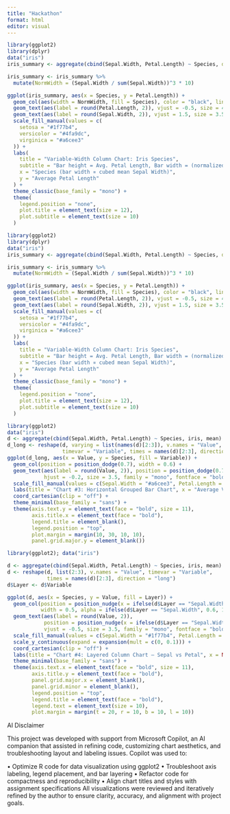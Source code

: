 ```yaml
---
title: "Hackathon"
format: html
editor: visual
---
```


```r
library(ggplot2)
library(dplyr)
data("iris")
iris_summary <- aggregate(cbind(Sepal.Width, Petal.Length) ~ Species, data = iris, FUN = mean)

iris_summary <- iris_summary %>%
  mutate(NormWidth = (Sepal.Width / sum(Sepal.Width))^3 * 10)

ggplot(iris_summary, aes(x = Species, y = Petal.Length)) +
  geom_col(aes(width = NormWidth, fill = Species), color = "black", linewidth = 0.3) +
  geom_text(aes(label = round(Petal.Length, 2)), vjust = -0.5, size = 4, family = "mono") +
  geom_text(aes(label = round(Sepal.Width, 2)), vjust = 1.5, size = 3.5, family = "mono", color = "white") +
  scale_fill_manual(values = c(
    setosa = "#1f77b4",
    versicolor = "#4fa9dc",
    virginica = "#a6cee3"
  )) +
  labs(
    title = "Variable-Width Column Chart: Iris Species",
    subtitle = "Bar height = Avg. Petal Length, Bar width = (normalized Avg. Sepal Width)³ × 10",
    x = "Species (bar width ∝ cubed mean Sepal Width)",
    y = "Average Petal Length"
  ) +
  theme_classic(base_family = "mono") +
  theme(
    legend.position = "none",
    plot.title = element_text(size = 12),
    plot.subtitle = element_text(size = 10)
  )

```

```r
library(ggplot2)
library(dplyr)
data("iris")
iris_summary <- aggregate(cbind(Sepal.Width, Petal.Length) ~ Species, data = iris, FUN = mean)

iris_summary <- iris_summary %>%
  mutate(NormWidth = (Sepal.Width / sum(Sepal.Width))^3 * 10)

ggplot(iris_summary, aes(x = Species, y = Petal.Length)) +
  geom_col(aes(width = NormWidth, fill = Species), color = "black", linewidth = 0.3) +
  geom_text(aes(label = round(Petal.Length, 2)), vjust = -0.5, size = 4, family = "mono") +
  geom_text(aes(label = round(Sepal.Width, 2)), vjust = 1.5, size = 3.5, family = "mono", color = "white") +
  scale_fill_manual(values = c(
    setosa = "#1f77b4",
    versicolor = "#4fa9dc",
    virginica = "#a6cee3"
  )) +
  labs(
    title = "Variable-Width Column Chart: Iris Species",
    subtitle = "Bar height = Avg. Petal Length, Bar width = (normalized Avg. Sepal Width)³ × 10",
    x = "Species (bar width ∝ cubed mean Sepal Width)",
    y = "Average Petal Length"
  ) +
  theme_classic(base_family = "mono") +
  theme(
    legend.position = "none",
    plot.title = element_text(size = 12),
    plot.subtitle = element_text(size = 10)
  )

```

```r
library(ggplot2)
data("iris")
d <- aggregate(cbind(Sepal.Width, Petal.Length) ~ Species, iris, mean)
d_long <- reshape(d, varying = list(names(d)[2:3]), v.names = "Value",
                  timevar = "Variable", times = names(d)[2:3], direction = "long")
ggplot(d_long, aes(x = Value, y = Species, fill = Variable)) +
  geom_col(position = position_dodge(0.7), width = 0.6) +
  geom_text(aes(label = round(Value, 2)), position = position_dodge(0.7),
            hjust = -0.2, size = 3.5, family = "mono", fontface = "bold", color = "black") +
  scale_fill_manual(values = c(Sepal.Width = "#a6cee3", Petal.Length = "#1f77b4")) +
  labs(title = "Chart #3: Horizontal Grouped Bar Chart", x = "Average Value", y = NULL) +
  coord_cartesian(clip = "off") +
  theme_minimal(base_family = "sans") +
  theme(axis.text.y = element_text(face = "bold", size = 11),
        axis.title.x = element_text(face = "bold"),
        legend.title = element_blank(),
        legend.position = "top",
        plot.margin = margin(10, 30, 10, 10),
        panel.grid.major.y = element_blank())

```

```r
library(ggplot2); data("iris")

d <- aggregate(cbind(Sepal.Width, Petal.Length) ~ Species, iris, mean)
d <- reshape(d, list(2:3), v.names = "Value", timevar = "Variable",
             times = names(d)[2:3], direction = "long")
d$Layer <- d$Variable

ggplot(d, aes(x = Species, y = Value, fill = Layer)) +
  geom_col(position = position_nudge(x = ifelse(d$Layer == "Sepal.Width", -0.15, 0.15)),
           width = 0.5, alpha = ifelse(d$Layer == "Sepal.Width", 0.6, 1)) +
  geom_text(aes(label = round(Value, 2)),
            position = position_nudge(x = ifelse(d$Layer == "Sepal.Width", -0.15, 0.15)),
            vjust = -0.5, size = 3.5, family = "mono", fontface = "bold", color = "black") +
  scale_fill_manual(values = c(Sepal.Width = "#1f77b4", Petal.Length = "#a6cee3")) +
  scale_y_continuous(expand = expansion(mult = c(0, 0.1))) +
  coord_cartesian(clip = "off") +
  labs(title = "Chart #4: Layered Column Chart — Sepal vs Petal", x = NULL, y = "Average Value", fill = "Feature") +
  theme_minimal(base_family = "sans") +
  theme(axis.text.x = element_text(face = "bold", size = 11),
        axis.title.y = element_text(face = "bold"),
        panel.grid.major.x = element_blank(),
        panel.grid.minor = element_blank(),
        legend.position = "top",
        legend.title = element_text(face = "bold"),
        legend.text = element_text(size = 10),
        plot.margin = margin(t = 20, r = 10, b = 10, l = 10))
```

AI Disclaimer

This project was developed with support from Microsoft Copilot, an AI companion that assisted in refining code, customizing chart aesthetics, and troubleshooting layout and labeling issues. Copilot was used to:

• Optimize R code for data visualization using ggplot2 • Troubleshoot axis labeling, legend placement, and bar layering • Refactor code for compactness and reproducibility • Align chart titles and styles with assignment specifications All visualizations were reviewed and iteratively refined by the author to ensure clarity, accuracy, and alignment with project goals.
